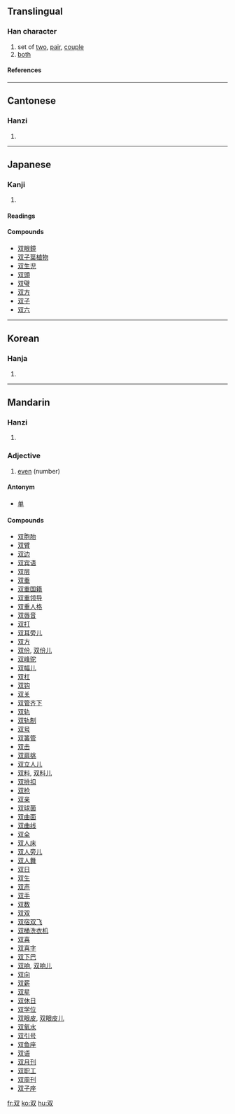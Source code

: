 {{see|雙}}

==Translingual==
===Han character===
{{Han char|rn=29|rad=又|as=02|sn=4|four=|canj=水水 (EE), X水水 (XEE)}}
# set of [[two]], [[pair]], [[couple]]
# [[both]]
====References====
{{Han ref|kx=0165.170|dkj=03125|dj=0375.020|hdz=10393.090|uh=53CC|ud=21452}}
----
==Cantonese==
===Hanzi===
{{yue-hanzi|jyut=|y=seung1}}
# {{defn|Cantonese}}
----
==Japanese==
===Kanji===
{{ja-kanji|grade=|rs=又02}}
# {{defn|Japanese}} 
====Readings====
{{ja-readings|on=[[そう]] (sō)|kun=[[ふたつ]] (futatsu), [[ならぶ]] (narabu), [[たぐい]] (tagui)}}

====Compounds====
*[[双眼鏡]]
*[[双子葉植物]]
*[[双生児]]
*[[双頭]]
*[[双璧]]
*[[双方]]
*[[双子]]
*[[双六]]
----
==Korean==
===Hanja===
{{ko-hanja|hangeul=쌍|rv=ssang|mr=ssang}}
# {{defn|Korean}}
----
==Mandarin==
===Hanzi===
{{cmn-hanzi|tra=雙|pin=[[shuāng]] (shuang1)|wg=shuang<sup>1</sup>}}
# {{defn|Mandarin}}


===Adjective===

# [[even]] (number)

====Antonym====
*[[单]]

====Compounds====
*[[双胞胎]]
*[[双臂]]
*[[双边]]
*[[双宾语]]
*[[双层]]
*[[双重]]
*[[双重国籍]]
*[[双重领导]]
*[[双重人格]]
*[[双唇音]]
*[[双打]]
*[[双耳旁儿]]
*[[双方]]
*[[双份]], [[双份儿]]
*[[双峰驼]]
*[[双幅儿]]
*[[双杠]]
*[[双钩]]
*[[双关]]
*[[双管齐下]]
*[[双轨]]
*[[双轨制]]
*[[双号]]
*[[双簧管]]
*[[双击]]
*[[双肩挑]]
*[[双立人儿]]
*[[双料]], [[双料儿]]
*[[双排扣]]
*[[双抢]]
*[[双亲]]
*[[双球菌]]
*[[双曲面]]
*[[双曲线]]
*[[双全]]
*[[双人床]]
*[[双人旁儿]]
*[[双人舞]]
*[[双日]]
*[[双生]]
*[[双声]]
*[[双手]]
*[[双数]]
*[[双双]]
*[[双宿双飞]]
*[[双桶洗衣机]]
*[[双喜]]
*[[双喜字]]
*[[双下巴]]
*[[双响]], [[双响儿]]
*[[双向]]
*[[双薪]]
*[[双星]]
*[[双休日]]
*[[双学位]]
*[[双眼皮]], [[双眼皮儿]]
*[[双氧水]]
*[[双引号]]
*[[双鱼座]]
*[[双语]]
*[[双月刊]]
*[[双职工]]
*[[双周刊]]
*[[双子座]]

[[fr:双]]
[[ko:双]]
[[hu:双]]